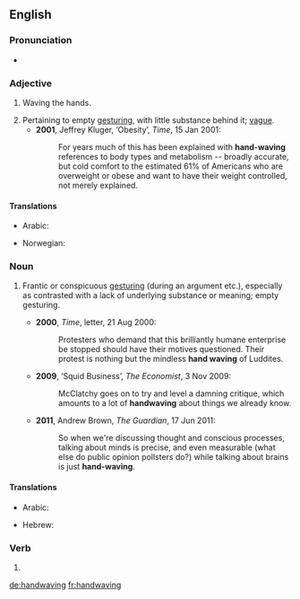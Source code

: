 {{was wotd|2011|June|19}}
==English==

===Pronunciation===
* {{a|UK}} {{IPA|/ˈhandweɪvɪŋ/|lang=en}}

===Adjective===
{{en-adj}}

# {{context|not comparable|lang=en}} Waving the hands.
# Pertaining to empty [[gesturing]], with little substance behind it; [[vague]].
#* '''2001''', Jeffrey Kluger, ‘Obesity’, ''Time'', 15 Jan 2001:
#*: For years much of this has been explained with '''hand-waving''' references to body types and metabolism -- broadly accurate, but cold comfort to the estimated 61% of Americans who are overweight or obese and want to have their weight controlled, not merely explained.

====Translations====
{{trans-top|waving the hands}}
* Arabic: {{t|ar|تلويح باليد|tr=talwīħ bil-yad|sc=Arab}}
{{trans-mid}}
* Norwegian: {{t|no|gestikulerende}}
{{trans-bottom}}

===Noun===
{{en-noun|~}}

# {{context|chiefly|_|figuratively|lang=en}} Frantic or conspicuous [[gesturing]] (during an argument etc.), especially as contrasted with a lack of underlying substance or meaning; empty gesturing.
#* '''2000''', ''Time'', letter, 21 Aug 2000:
#*: Protesters who demand that this brilliantly humane enterprise be stopped should have their motives questioned. Their protest is nothing but the mindless '''hand waving''' of Luddites.
#* '''2009''', ‘Squid Business’, ''The Economist'', 3 Nov 2009:
#*: McClatchy goes on to try and level a damning critique, which amounts to a lot of '''handwaving''' about things we already know.
#* '''2011''', Andrew Brown, ''The Guardian'', 17 Jun 2011:
#*: So when we're discussing thought and conscious processes, talking about minds is precise, and even measurable (what else do public opinion pollsters do?) while talking about brains is just '''hand-waving'''.

====Translations====
{{trans-top|frantic or conspicuous gesturing}}
* Arabic: {{t|ar|تلويح باليد|m|tr=talwīħ bil-yad|sc=Arab}}
{{trans-mid}}
* Hebrew: {{t|he|נפנופי־ידיים}}
{{trans-bottom}}

===Verb===
{{head|en}}

# {{present participle of|handwave|lang=en}}

[[de:handwaving]]
[[fr:handwaving]]